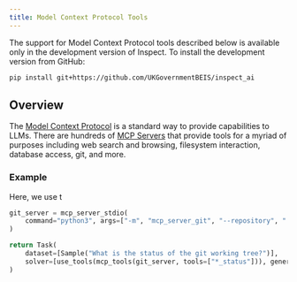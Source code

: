 ```yaml
---
title: Model Context Protocol Tools
---
```


::: callout-note
The support for Model Context Protocol tools described below is available only in the development version of Inspect. To install the development version from GitHub:

``` bash
pip install git+https://github.com/UKGovernmentBEIS/inspect_ai
```
:::

## Overview

The [Model Context Protocol](https://modelcontextprotocol.io/introduction) is a standard way to provide capabilities to LLMs. There are hundreds of [MCP Servers](https://github.com/modelcontextprotocol/servers) that provide tools for a myriad of purposes including web search and browsing, filesystem interaction, database access, git, and more.

### Example

Here, we use t

```python
git_server = mcp_server_stdio(
    command="python3", args=["-m", "mcp_server_git", "--repository", "."]
)

return Task(
    dataset=[Sample("What is the status of the git working tree?")],
    solver=[use_tools(mcp_tools(git_server, tools=["*_status"])), generate()],
)
```